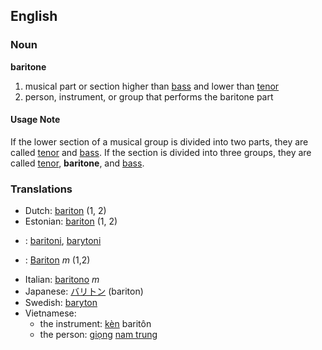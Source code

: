 ==English==
===Noun===
'''baritone'''

# musical part or section higher than [[bass]] and lower than [[tenor]]
# person, instrument, or group that performs the baritone part

====Usage Note====
If the lower section of a musical group is divided into two parts, they are called [[tenor]] and [[bass]].  If the section is divided into three groups, they are called [[tenor]], '''baritone''', and [[bass]].

===Translations===
*Dutch: [[bariton]] (1, 2)
*Estonian: [[bariton]] (1, 2)
*{{msg:fi}}: [[baritoni]], [[barytoni]]
*{{msg:de}}: [[Bariton]] ''m'' (1,2)
*Italian: [[baritono]] ''m''
*Japanese: [[バリトン]] (bariton)
*Swedish: [[baryton]]
*Vietnamese:
**the instrument: [[kèn]] baritôn
**the person: [[giọng]] [[nam trung]]